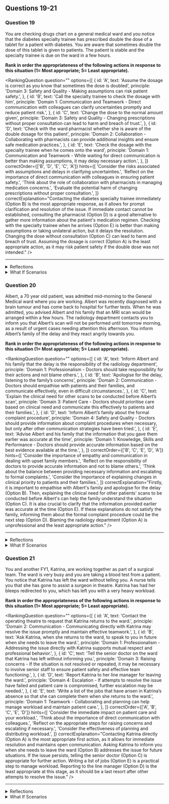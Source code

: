 ## Questions 19-21


### Question 19

You are checking drugs chart on a general medical ward and you notice that the diabetes specialty trainee has prescribed double the dose of a tablet for a patient with diabetes. You are aware that sometimes double the dose of this tablet is given to patients. The patient is stable and the specialty trainee is due on the ward in a few hours.

**Rank in order the appropriateness of the following actions in response to this situation (1= Most appropriate; 5= Least appropriate).**

<RankingQuestion
  question=""
  options={[
    {
      id: 'A',
      text: 'Assume the dosage is correct as you know that sometimes the dose is doubled',
      principle: 'Domain 3: Safety and Quality - Making assumptions can risk patient safety.',
    },
    {
      id: 'B',
      text: 'Call the specialty trainee to check the dosage with him',
      principle: 'Domain 1: Communication and Teamwork - Direct communication with colleagues can clarify uncertainties promptly and reduce patient risk.',
    },
    {
      id: 'C',
      text: 'Change the dose to the normal amount given',
      principle: 'Domain 3: Safety and Quality - Changing prescriptions without proper consultation can lead to harm and breach of trust.',
    },
    {
      id: 'D',
      text: 'Check with the ward pharmacist whether she is aware of the double dosage for this patient',
      principle: 'Domain 2: Collaboration - Collaborating with pharmacists can provide additional insights and ensure safe medication practices.',
    },
    {
      id: 'E',
      text: 'Check the dosage with the specialty trainee when he comes onto the ward',
      principle: 'Domain 1: Communication and Teamwork - While waiting for direct communication is better than making assumptions, it may delay necessary action.',
    },
  ]}
  correctOrder={['B', 'D', 'E', 'C', 'A']}
  hints={[
    'Consider the risks associated with assumptions and delays in clarifying uncertainties.',
    'Reflect on the importance of direct communication with colleagues in ensuring patient safety.',
    'Think about the role of collaboration with pharmacists in managing medication concerns.',
    'Evaluate the potential harm of changing prescriptions without proper consultation.',
  ]}
  correctExplanation="Contacting the diabetes specialty trainee immediately (Option B) is the most appropriate response, as it allows for prompt clarification and resolution of the issue. If immediate contact cannot be established, consulting the pharmacist (Option D) is a good alternative to gather more information about the patient's medication regimen. Checking with the specialty trainee when he arrives (Option E) is better than making assumptions or taking unilateral action, but it delays the resolution. Changing the dose without consultation (Option C) can lead to harm and breach of trust. Assuming the dosage is correct (Option A) is the least appropriate action, as it may risk patient safety if the double dose was not intended."
/>

---

<details>
<summary>Reflections</summary>

**If you ranked Option A higher**

Reflect on the potential risks of making assumptions in patient care, especially when it comes to medication dosages. How could this impact patient safety?

**If you ranked Option C higher**

Consider the potential harm of changing prescriptions without proper consultation. What are the ethical implications of such action?

**If you ranked Option E higher than B or D**

While waiting for the specialty trainee's arrival can eventually clarify the dosage, it may delay necessary action. Why might immediate action be beneficial in this situation?

</details>

<details>
<summary>What If Scenarios</summary>

**What if the specialty trainee does not answer your call?**

Consider seeking advice from the pharmacist or a senior colleague. It's important to promptly clarify the dosage to ensure patient safety.

**What if the pharmacist is unaware of the patient's double dosage?**

You should continue to seek clarification from the specialty trainee or other senior medical team members. If the double dosage is not confirmed, it may be safer to withhold the medication until it can be verified.

**What if the patient starts showing symptoms that could be side effects of the double dosage?**

Immediate medical attention should be provided to the patient. Simultaneously, urgent clarification should be sought from the specialty trainee or a senior colleague regarding the dosage.

</details>

### Question 20

Albert, a 70 year old patient, was admitted mid-morning to the General Medical ward where you are working. Albert was recently diagnosed with a brain tumour and has come back to hospital for further tests. When he was admitted, you advised Albert and his family that an MRI scan would be arranged within a few hours. The radiology department contacts you to inform you that Albert’s scan will not be performed until tomorrow morning, as a result of urgent cases needing attention this afternoon. You inform Albert’s family of the delay and they react angrily towards you.

**Rank in order the appropriateness of the following actions in response to this situation (1= Most appropriate; 5= Least appropriate).**

<RankingQuestion
  question=""
  options={[
    {
      id: 'A',
      text: 'Inform Albert and his family that the delay is the responsibility of the radiology department',
      principle: 'Domain 1: Professionalism - Doctors should take responsibility for their actions and not blame others.',
    },
    {
      id: 'B',
      text: 'Apologise for the delay, listening to the family’s concerns',
      principle: 'Domain 2: Communication - Doctors should empathise with patients and their families, and communicate effectively, even in difficult circumstances.',
    },
    {
      id: 'C',
      text: 'Explain the clinical need for other scans to be conducted before Albert’s scan',
      principle: 'Domain 3: Patient Care - Doctors should prioritise care based on clinical need and communicate this effectively to patients and their families.',
    },
    {
      id: 'D',
      text: 'Inform Albert’s family about the formal complaint procedure',
      principle: 'Domain 4: Safety and Quality - Doctors should provide information about complaint procedures when necessary, but only after other communication strategies have been tried.',
    },
    {
      id: 'E',
      text: 'Advise Albert and his family that the information that you gave them earlier was accurate at the time',
      principle: 'Domain 1: Knowledge, Skills and Performance - Doctors should provide accurate information based on the best evidence available at the time.',
    },
  ]}
  correctOrder={['B', 'C', 'E', 'D', 'A']}
  hints={[
    'Consider the importance of empathy and communication in dealing with upset family members.',
    'Reflect on the responsibility of doctors to provide accurate information and not to blame others.',
    'Think about the balance between providing necessary information and escalating to formal complaints.',
    'Consider the importance of explaining changes in clinical priority to patients and their families.',
  ]}
  correctExplanation="Firstly, it is important to empathise with Albert's family and apologise for the delay (Option B). Then, explaining the clinical need for other patients' scans to be conducted before Albert's can help the family understand the situation (Option C). It is also crucial to clarify that the information provided earlier was accurate at the time (Option E). If these explanations do not satisfy the family, informing them about the formal complaint procedure could be the next step (Option D). Blaming the radiology department (Option A) is unprofessional and the least appropriate action."
/>

---

<details>
<summary>Reflections</summary>

**If you ranked Option A higher**

Reflect on why blaming others is not professional behaviour. How could this impact the trust of patients and their families in the healthcare system?

**If you ranked Option D higher**

Consider why it might be more appropriate to explain the situation and apologise before escalating to formal complaints. How could this approach affect your relationship with Albert's family?

**If you ranked Option C lower than B or E**

Reflect on the importance of explaining changes in clinical priority to patients and their families. How could this improve understanding and acceptance of delays?

</details>

<details>
<summary>What If Scenarios</summary>

**What if Albert's family continues to express anger despite your explanations and apologies?**

Consider how you would handle this situation while maintaining professionalism. Would involving a senior colleague or patient liaison officer be useful?

**What if Albert becomes distressed about the delay?**

Reflect on how you would approach Albert, considering his emotional state and his right to understand why his scan has been delayed.

**What if you discover that there was a miscommunication and the radiology department can actually perform Albert's scan today?**

Think about how you would correct this information with Albert's family and the potential impact on their trust in the healthcare system.

</details>

### Question 21

You and another FY1, Katrina, are working together as part of a surgical team. The ward is very busy and you are taking a blood test from a patient. You notice that Katrina has left the ward without telling you. A nurse tells you that she has gone to assist a surgeon in theatre. Katrina has had her bleeps redirected to you, which has left you with a very heavy workload.

**Rank in order the appropriateness of the following actions in response to this situation (1= Most appropriate; 5= Least appropriate).**

<RankingQuestion
  question=""
  options={[
    {
      id: 'A',
      text: 'Contact the operating theatre to request that Katrina returns to the ward.',
      principle: 'Domain 2: Communication - Communicating directly with Katrina may resolve the issue promptly and maintain effective teamwork.',
    },
    {
      id: 'B',
      text: 'Ask Katrina, when she returns to the ward, to speak to you in future when she needs to leave the ward.',
      principle: 'Domain 1: Professionalism - Addressing the issue directly with Katrina supports mutual respect and professional behavior.',
    },
    {
      id: 'C',
      text: 'Tell the senior doctor on the ward that Katrina has left without informing you.',
      principle: 'Domain 3: Raising concerns - If the situation is not resolved or repeated, it may be necessary to involve senior staff to ensure patient safety and effective team functioning.',
    },
    {
      id: 'D',
      text: 'Report Katrina to her line manager for leaving the ward.',
      principle: 'Domain 4: Escalation - If attempts to resolve the issue have failed and patient care is compromised, further escalation may be needed.',
    },
    {
      id: 'E',
      text: 'Write a list of the jobs that have arisen in Katrina’s absence so that she can complete them when she returns to the ward.',
      principle: 'Domain 1: Teamwork - Collaborating and planning can help manage workload and maintain patient care.',
    },
  ]}
  correctOrder={['A', 'B', 'C', 'E', 'D']}
  hints={[
    'Consider the immediate impact on patient care and your workload.',
    'Think about the importance of direct communication with colleagues.',
    'Reflect on the appropriate steps for raising concerns and escalating if necessary.',
    'Consider the effectiveness of planning and distributing workload.',
  ]}
  correctExplanation="Contacting Katrina directly (Option A) is the most appropriate first action, as it allows for immediate resolution and maintains open communication. Asking Katrina to inform you when she needs to leave the ward (Option B) addresses the issue for future situations. If the issue persists, telling the senior doctor (Option C) is appropriate for further action. Writing a list of jobs (Option E) is a practical step to manage workload. Reporting to the line manager (Option D) is the least appropriate at this stage, as it should be a last resort after other attempts to resolve the issue."
/>

---

<details>
<summary>Reflections</summary>

**If you ranked Option D higher**

Reflect on the importance of trying to resolve issues directly with colleagues and escalating only when necessary. How might reporting Katrina immediately affect your working relationship and the team dynamics?

**If you ranked Option C higher**

Consider the importance of direct communication with Katrina before involving senior staff. How might this approach support effective teamwork and professionalism?

**If you ranked Option E higher**

Think about the practicality of managing workload in such situations. How does it fit into the priorities of patient care and effective communication within the team?

</details>

<details>
<summary>What If Scenarios</summary>

**What if Katrina continues to leave the ward without informing you even after you've spoken to her?**

Consider raising the issue with a senior doctor or Katrina's line manager, as her behavior is impacting patient care and your workload.

**What if Katrina explains that she was urgently needed in the theatre and there was no time to inform you?**

Discuss how to handle such situations in the future. Maybe a quick message or call could be a solution. It's important to maintain communication even in urgent situations.

**What if the senior doctor on the ward was the one who asked Katrina to assist in the theatre without informing you?**

Discuss the situation with the senior doctor, emphasizing the importance of communication and the impact on workload and patient care.

</details>


